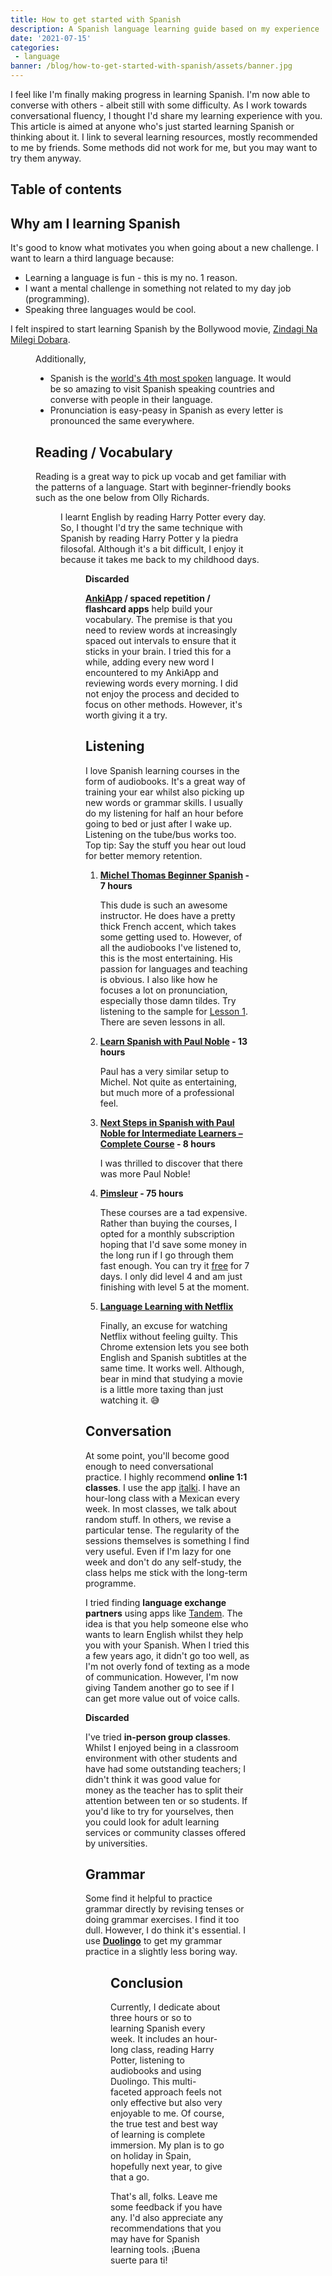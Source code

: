 ```yaml
---
title: How to get started with Spanish
description: A Spanish language learning guide based on my experience
date: '2021-07-15'
categories:
 - language
banner: /blog/how-to-get-started-with-spanish/assets/banner.jpg
---
```


I feel like I'm finally making progress in learning Spanish. I'm now able to
converse with others - albeit still with some difficulty. As I work towards
conversational fluency, I thought I'd share my learning experience with you.
This article is aimed at anyone who's just started learning Spanish or thinking
about it. I link to several learning resources, mostly recommended to me by
friends. Some methods did not work for me, but you may want to try them anyway.

<!--more-->

## Table of contents

## Why am I learning Spanish

It's good to know what motivates you when going about a new challenge. I want to
learn a third language because:

- Learning a language is fun - this is my no. 1 reason.
- I want a mental challenge in something not related to my day job
  (programming).
- Speaking three languages would be cool.

I felt inspired to start learning Spanish by the Bollywood movie,
[Zindagi Na Milegi Dobara](https://www.imdb.com/title/tt1562872/).

<Figure
 src="/blog/how-to-get-started-with-spanish/assets/zindagi-na-milegi-dobara.jpg"
 caption="Three Indian friends go to Spain to celebrate an engagement. I loved the Spanish landscapes and culture portrayed in this movie."
 size="l"
/>

Additionally,

- Spanish is the
  [world's 4th most spoken](https://www.wikiwand.com/en/Spanish_language)
  language. It would be so amazing to visit Spanish speaking countries and
  converse with people in their language.
- Pronunciation is easy-peasy in Spanish as every letter is pronounced the same
  everywhere.

## Reading / Vocabulary

Reading is a great way to pick up vocab and get familiar with the patterns of a
language. Start with beginner-friendly books such as the one below from Olly
Richards.

<Figure
 src="/blog/how-to-get-started-with-spanish/assets/short-stories-in-spanish.jpeg"
 caption="Short Stories in Spanish for Beginners [Olly Richards]"
 href="https://amzn.to/3jHeh5a"
 size="s"
/>

I learnt English by reading Harry Potter every day. So, I thought I'd try the
same technique with Spanish by reading Harry Potter y la piedra filosofal.
Although it's a bit difficult, I enjoy it because it takes me back to my
childhood days.

<Figure
 src="/blog/how-to-get-started-with-spanish/assets/harry-potter.jpeg"
 caption="Harry Potter y la piedra filosofal"
 href="https://amzn.to/3qMKV6V"
 size="s"
/>

**Discarded**

**[AnkiApp](https://www.ankiapp.com/) / spaced repetition / flashcard apps**
help build your vocabulary. The premise is that you need to review words at
increasingly spaced out intervals to ensure that it sticks in your brain. I
tried this for a while, adding every new word I encountered to my AnkiApp and
reviewing words every morning. I did not enjoy the process and decided to focus
on other methods. However, it's worth giving it a try.

## Listening

I love Spanish learning courses in the form of audiobooks. It's a great way of
training your ear whilst also picking up new words or grammar skills. I usually
do my listening for half an hour before going to bed or just after I wake up.
Listening on the tube/bus works too. Top tip: Say the stuff you hear out loud
for better memory retention.

1. **[Michel Thomas Beginner Spanish](https://amzn.to/3dKO1Df) - 7 hours**

   This dude is such an awesome instructor. He does have a pretty thick French
   accent, which takes some getting used to. However, of all the audiobooks I've
   listened to, this is the most entertaining. His passion for languages and
   teaching is obvious. I also like how he focuses a lot on pronunciation,
   especially those damn tildes. Try listening to the sample for
   [Lesson 1](https://amzn.to/3dKO1Df). There are seven lessons in all.

2. **[Learn Spanish with Paul Noble](https://amzn.to/3hBf1Gf) - 13 hours**

   Paul has a very similar setup to Michel. Not quite as entertaining, but much
   more of a professional feel.

3. **[Next Steps in Spanish with Paul Noble for Intermediate Learners – Complete Course](https://amzn.to/3dKPCJf) -
   8 hours**

   I was thrilled to discover that there was more Paul Noble!

4. **[Pimsleur](https://www.pimsleur.com/learn-spanish-latin-american/all-products) -
   75 hours**

   These courses are a tad expensive. Rather than buying the courses, I opted
   for a monthly subscription hoping that I'd save some money in the long run if
   I go through them fast enough. You can try it
   [free](https://offers.pimsleur.com/free-trial-1404) for 7 days. I only did
   level 4 and am just finishing with level 5 at the moment.

5. **[Language Learning with Netflix](https://languagelearningwithnetflix.com/)**

   Finally, an excuse for watching Netflix without feeling guilty. This Chrome
   extension lets you see both English and Spanish subtitles at the same time.
   It works well. Although, bear in mind that studying a movie is a little more
   taxing than just watching it. 😅

## Conversation

At some point, you'll become good enough to need conversational practice. I
highly recommend **online 1:1 classes**. I use the app
[italki](https://www.italki.com/). I have an hour-long class with a Mexican
every week. In most classes, we talk about random stuff. In others, we revise a
particular tense. The regularity of the sessions themselves is something I find
very useful. Even if I'm lazy for one week and don't do any self-study, the
class helps me stick with the long-term programme.

I tried finding **language exchange partners** using apps like
[Tandem](https://www.tandem.net/). The idea is that you help someone else who
wants to learn English whilst they help you with your Spanish. When I tried this
a few years ago, it didn't go too well, as I'm not overly fond of texting as a
mode of communication. However, I'm now giving Tandem another go to see if I can
get more value out of voice calls.

**Discarded**

I've tried **in-person group classes**. Whilst I enjoyed being in a classroom
environment with other students and have had some outstanding teachers; I didn't
think it was good value for money as the teacher has to split their attention
between ten or so students. If you'd like to try for yourselves, then you could
look for adult learning services or community classes offered by universities.

## Grammar

Some find it helpful to practice grammar directly by revising tenses or doing
grammar exercises. I find it too dull. However, I do think it's essential. I use
**[Duolingo](https://www.duolingo.com/)** to get my grammar practice in a
slightly less boring way.

<Figure
 src="/blog/how-to-get-started-with-spanish/assets/duolingo.png"
 href="https://www.duolingo.com/"
 size="s"
/>

## Conclusion

Currently, I dedicate about three hours or so to learning Spanish every week. It
includes an hour-long class, reading Harry Potter, listening to audiobooks and
using Duolingo. This multi-faceted approach feels not only effective but also
very enjoyable to me. Of course, the true test and best way of learning is
complete immersion. My plan is to go on holiday in Spain, hopefully next year,
to give that a go.

That's all, folks. Leave me some feedback if you have any. I'd also appreciate
any recommendations that you may have for Spanish learning tools. ¡Buena suerte para ti!